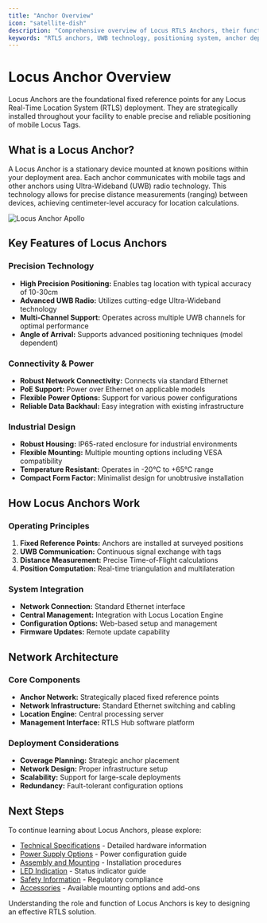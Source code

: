 ```yaml
---
title: "Anchor Overview"
icon: "satellite-dish"
description: "Comprehensive overview of Locus RTLS Anchors, their functionality, and role in real-time location systems"
keywords: "RTLS anchors, UWB technology, positioning system, anchor deployment, location tracking, indoor positioning, real-time location"
---
```


# Locus Anchor Overview

Locus Anchors are the foundational fixed reference points for any Locus Real-Time Location System (RTLS) deployment. They are strategically installed throughout your facility to enable precise and reliable positioning of mobile Locus Tags.

## What is a Locus Anchor?

A Locus Anchor is a stationary device mounted at known positions within your deployment area. Each anchor communicates with mobile tags and other anchors using Ultra-Wideband (UWB) radio technology. This technology allows for precise distance measurements (ranging) between devices, achieving centimeter-level accuracy for location calculations.

![Locus Anchor Apollo](../images/anchor-apollo.png)

## Key Features of Locus Anchors

### Precision Technology
- **High Precision Positioning:** Enables tag location with typical accuracy of 10-30cm
- **Advanced UWB Radio:** Utilizes cutting-edge Ultra-Wideband technology
- **Multi-Channel Support:** Operates across multiple UWB channels for optimal performance
- **Angle of Arrival:** Supports advanced positioning techniques (model dependent)

### Connectivity & Power
- **Robust Network Connectivity:** Connects via standard Ethernet
- **PoE Support:** Power over Ethernet on applicable models
- **Flexible Power Options:** Support for various power configurations
- **Reliable Data Backhaul:** Easy integration with existing infrastructure

### Industrial Design
- **Robust Housing:** IP65-rated enclosure for industrial environments
- **Flexible Mounting:** Multiple mounting options including VESA compatibility
- **Temperature Resistant:** Operates in -20°C to +65°C range
- **Compact Form Factor:** Minimalist design for unobtrusive installation

## How Locus Anchors Work

### Operating Principles
1. **Fixed Reference Points:** Anchors are installed at surveyed positions
2. **UWB Communication:** Continuous signal exchange with tags
3. **Distance Measurement:** Precise Time-of-Flight calculations
4. **Position Computation:** Real-time triangulation and multilateration

### System Integration
- **Network Connection:** Standard Ethernet interface
- **Central Management:** Integration with Locus Location Engine
- **Configuration Options:** Web-based setup and management
- **Firmware Updates:** Remote update capability

## Network Architecture

### Core Components
- **Anchor Network:** Strategically placed fixed reference points
- **Network Infrastructure:** Standard Ethernet switching and cabling
- **Location Engine:** Central processing server
- **Management Interface:** RTLS Hub software platform

### Deployment Considerations
- **Coverage Planning:** Strategic anchor placement
- **Network Design:** Proper infrastructure setup
- **Scalability:** Support for large-scale deployments
- **Redundancy:** Fault-tolerant configuration options

## Next Steps

To continue learning about Locus Anchors, please explore:

- [Technical Specifications](./technicalspecifications) - Detailed hardware information
- [Power Supply Options](./powersupply) - Power configuration guide
- [Assembly and Mounting](./assemblyandmounting) - Installation procedures
- [LED Indication](./anchorledindication) - Status indicator guide
- [Safety Information](./safetyandregulatoryinformation) - Regulatory compliance
- [Accessories](./accessories) - Available mounting options and add-ons

Understanding the role and function of Locus Anchors is key to designing an effective RTLS solution.

